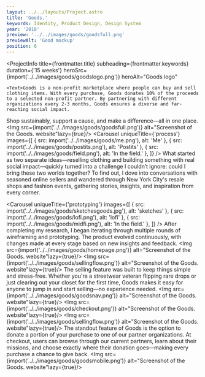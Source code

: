 ```yaml
---
layout: ../../layouts/Project.astro
title: 'Goods.'
keywords: Identity, Product Design, Design System
year: '2018'
preview: '../../images/goods/goodsfull.png'
previewAlt: 'Good mockup'
position: 6
---
```




<ProjectInfo
    title={frontmatter.title}
    subheading={frontmatter.keywords}
    duration={'15 weeks'}
    heroSrc={import('../../images/goods/goodslogo.png')}
    heroAlt="Goods logo"
>
    <Text>Goods is a non-profit marketplace where people can buy and sell clothing items. With every purchase, Goods donates 10% of the proceeds to a selected non-profit partner. By partnering with different organizations every 2-3 months, Goods ensures a diverse and far-reaching social impact.
Shop sustainably, support a cause, and make a difference—all in one place.</Text>
</ProjectInfo>
<Img src={import('../../images/goods/goodsfull.png')} alt="Screenshot of the Goods. website"lazy={true}/>
<Carousel
    uniqueTitle={'process'}
    images={[
        { src: import('../../images/goods/me.png'), alt: 'Me' },
        { src: import('../../images/goods/postits.png'), alt: 'Postits' },
        { src: import('../../images/goods/field.png'), alt: 'In the field.' },
    ]}
/>
<Heading text="Research" />
<Text> What started as two separate ideas—reselling clothing and building something with real social impact—quickly turned into a challenge 
I couldn’t ignore: could I bring these two worlds together? To find out, I dove into conversations with seasoned online sellers and 
wandered through New York City's resale shops and fashion events, gathering stories, insights, and inspiration from every corner.</Text>

<Carousel
    uniqueTitle={'prototyping'}
    images={[
        { src: import('../../images/goods/sketchesgoods.jpg'), alt: 'sketches' },
        { src: import('../../images/goods/lofi.png'), alt: 'lofi' },
        { src: import('../../images/goods/midfi.png'), alt: 'In the field.' },
    ]}
/>
<Heading text="Prototyping" />
<Text> After completing my research, I began iterating through multiple rounds of wireframing and prototyping. The product evolved continuously, with changes made at every stage based on new insights and feedback.</Text>
<Img src={import('../../images/goods/homepage.png')} alt="Screenshot of the Goods. website"lazy={true}/>
<Img src={import('../../images/goods/sellingflow.png')} alt="Screenshot of the Goods. website"lazy={true}/>
<Text> The selling feature was built to keep things simple and stress-free. Whether you're a streetwear veteran flipping rare drops or just clearing out your closet for the first time, Goods makes it easy for anyone to jump in and start selling—no experience needed.</Text>
<Img src={import('../../images/goods/goodsnav.png')} alt="Screenshot of the Goods. website"lazy={true}/>
<Img src={import('../../images/goods/checkout.png')} alt="Screenshot of the Goods. website"lazy={true}/>
<Img src={import('../../images/goods/sellingflow.png')} alt="Screenshot of the Goods. website"lazy={true}/>
<Text>The standout feature of Goods is the option to donate a portion of your purchase to one of our partner organizations. At checkout, users can browse through our current partners, learn about their missions, and choose exactly where their donation goes—making every purchase a chance to give back.</Text>
<Img src={import('../../images/goods/goodsmobile.png')} alt="Screenshot of the Goods. website"lazy={true}/>

